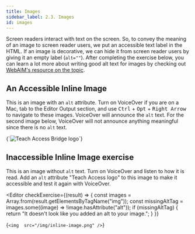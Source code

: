 ```yaml
---
title: Images
sidebar_label: 2.3. Images
id: images
---
```



Screen readers interact with text on the screen. So, to convey the meaning of
an image to screen reader users, we put an accessible text label in the HTML. If an image is decorative, we can hide it from screen reader users by giving it an empty label (`alt=""`). After completing the exercise below, you can learn a lot more about writing good alt text for images by checking out [WebAIM's resource on the
topic](http://webaim.org/techniques/alttext/).

## An Accessible Inline Image

This is an image with an `alt` attribute. Turn on VoiceOver if you are on a Mac, tab
to the Editor Output section, and use <kbd>Ctrl</kbd> + <kbd>Opt</kbd> + <kbd>Right Arrow</kbd>
to navigate to these images. VoiceOver will announce the `alt` text. For the second image below, VoiceOver
will not announce anything meaningful since there is no `alt` text.

<Editor>
  {`<img
  alt='Teach Access Bridge logo'
  src='/img/inline-image.png'
/>`}
</Editor>

## Inaccessible Inline Image exercise

This is an image without `alt` text. Turn on VoiceOver and listen to how it is read. Add an `alt` attribute "Teach Access logo" to this image to make it accessible and test it again with VoiceOver.

<Editor
  checkExercise={(result) => {
    const images = Array.from(result.getElementsByTagName("img"));
    const missingAltTag = images.some((image) => !image.hasAttribute("alt"));
    if (missingAltTag) {
      return "It doesn't look like you added an alt to your image.";
    }
  }}
>
  {`<img 
  src="/img/inline-image.png"
/>`}
</Editor>
